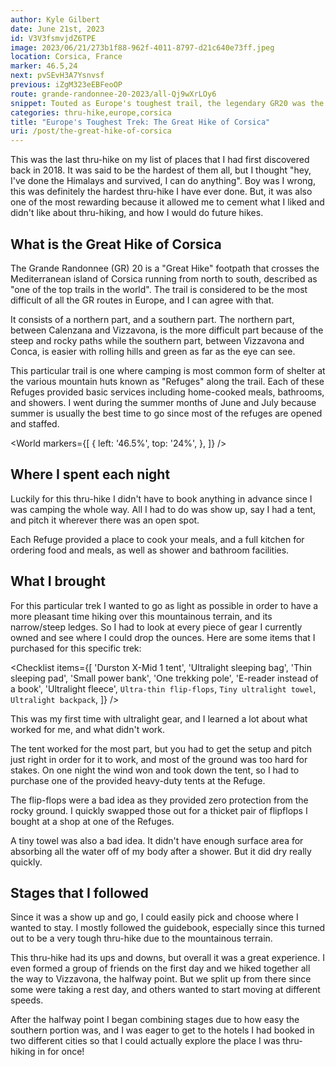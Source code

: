 ```yaml
---
author: Kyle Gilbert
date: June 21st, 2023
id: V3V3fsmvjdZ6TPE
image: 2023/06/21/273b1f88-962f-4011-8797-d21c640e73ff.jpeg
location: Corsica, France
marker: 46.5,24
next: pvSEvH3A7Ysnvsf
previous: iZgM323eEBFeoOP
route: grande-randonnee-20-2023/all-Qj9wXrLOy6
snippet: Touted as Europe's toughest trail, the legendary GR20 was the final beast on my thru-hiking bucket list — and I was ready for the challenge.
categories: thru-hike,europe,corsica
title: "Europe's Toughest Trek: The Great Hike of Corsica"
uri: /post/the-great-hike-of-corsica
---
```


This was the last thru-hike on my list of places that I had first discovered
back in 2018. It was said to be the hardest of them all, but I thought "hey,
I've done the Himalays and survived, I can do anything". Boy was I wrong, this
was definitely the hardest thru-hike I have ever done. But, it was also one of
the most rewarding because it allowed me to cement what I liked and didn't like
about thru-hiking, and how I would do future hikes.

<Stats />

<Route />

## What is the Great Hike of Corsica

The Grande Randonnee (GR) 20 is a "Great Hike" footpath that crosses the
Mediterranean island of Corsica running from north to south, described as
"one of the top trails in the world". The trail is considered to be the
most difficult of all the GR routes in Europe, and I can agree with that.

It consists of a northern part, and a southern part. The northern part,
between Calenzana and Vizzavona, is the more difficult part because of
the steep and rocky paths while the southern part, between Vizzavona and
Conca, is easier with rolling hills and green as far as the eye can see.

This particular trail is one where camping is most common form of shelter
at the various mountain huts known as "Refuges" along the trail. Each of
these Refuges provided basic services including home-cooked meals,
bathrooms, and showers. I went during the summer months of June and July
because summer is usually the best time to go since most of the refuges
are opened and staffed.

<World
  markers={[
    {
      left: '46.5%',
      top: '24%',
    },
  ]}
/>

## Where I spent each night

Luckily for this thru-hike I didn't have to book anything in advance since
I was camping the whole way. All I had to do was show up, say I had a tent, and
pitch it wherever there was an open spot.

Each Refuge provided a place to cook your meals, and a full kitchen for ordering
food and meals, as well as shower and bathroom facilities.

## What I brought

For this particular trek I wanted to go as light as possible in order to have a
more pleasant time hiking over this mountainous terrain, and its narrow/steep
ledges. So I had to look at every piece of gear I currently owned and see where
I could drop the ounces. Here are some items that I purchased for this specific
trek:

<Checklist
  items={[
    'Durston X-Mid 1 tent',
    'Ultralight sleeping bag',
    'Thin sleeping pad',
    'Small power bank',
    'One trekking pole',
    'E-reader instead of a book',
    'Ultralight fleece',
    `Ultra-thin flip-flops`,
    `Tiny ultralight towel`,
    `Ultralight backpack`,
  ]}
/>

This was my first time with ultralight gear, and I learned a lot about what
worked for me, and what didn't work.

The tent worked for the most part, but you had to get the setup and pitch just
right in order for it to work, and most of the ground was too hard for stakes.
On one night the wind won and took down the tent, so I had to purchase one of
the provided heavy-duty tents at the Refuge.

The flip-flops were a bad idea as they provided zero protection from the rocky
ground. I quickly swapped those out for a thicket pair of flipflops I bought at
a shop at one of the Refuges.

A tiny towel was also a bad idea. It didn't have enough surface area for
absorbing all the water off of my body after a shower. But it did dry really
quickly.

## Stages that I followed

Since it was a show up and go, I could easily pick and choose where I wanted
to stay. I mostly followed the guidebook, especially since this turned out to be
a very tough thru-hike due to the mountainous terrain.

<Stages />

This thru-hike had its ups and downs, but overall it was a great experience. I
even formed a group of friends on the first day and we hiked together all the
way to Vizzavona, the halfway point. But we split up from there since some were
taking a rest day, and others wanted to start moving at different speeds.

After the halfway point I began combining stages due to how easy the southern
portion was, and I was eager to get to the hotels I had booked in two different
cities so that I could actually explore the place I was thru-hiking in for once!

